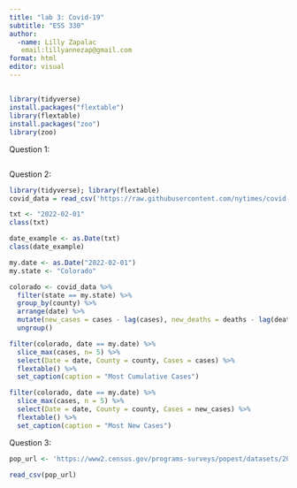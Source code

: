 ```yaml
---
title: "lab 3: Covid-19"
subtitle: "ESS 330"
author: 
  -name: Lilly Zapalac
   email:lillyannezap@gmail.com
format: html
editor: visual
---
```


## 
```r
library(tidyverse)
install.packages("flextable")
library(flextable)
install.packages("zoo")
library(zoo)
```
Question 1:
```r

```

Question 2:
```r
library(tidyverse); library(flextable)
covid_data = read_csv('https://raw.githubusercontent.com/nytimes/covid-19-data/master/us-counties.csv')
```

```r
txt <- "2022-02-01"
class(txt)

date_example <- as.Date(txt)
class(date_example)
```

```r
my.date <- as.Date("2022-02-01")
my.state <- "Colorado"
```

```r
colorado <- covid_data %>%
  filter(state == my.state) %>%
  group_by(county) %>%
  arrange(date) %>%
  mutate(new_cases = cases - lag(cases), new_deaths = deaths - lag(deaths)) %>%
  ungroup()
```

```r
filter(colorado, date == my.date) %>%
  slice_max(cases, n= 5) %>%
  select(Date = date, County = county, Cases = cases) %>%
  flextable() %>%
  set_caption(caption = "Most Cumulative Cases")

filter(colorado, date == my.date) %>%
  slice_max(cases, n = 5) %>%
  select(Date = date, County = county, Cases = new_cases) %>%
  flextable() %>%
  set_caption(caption = "Most New Cases")

```

Question 3:
```r
pop_url <- 'https://www2.census.gov/programs-surveys/popest/datasets/2020-2023/counties/totals/co-est2023-alldata.csv'

read_csv(pop_url)
```

